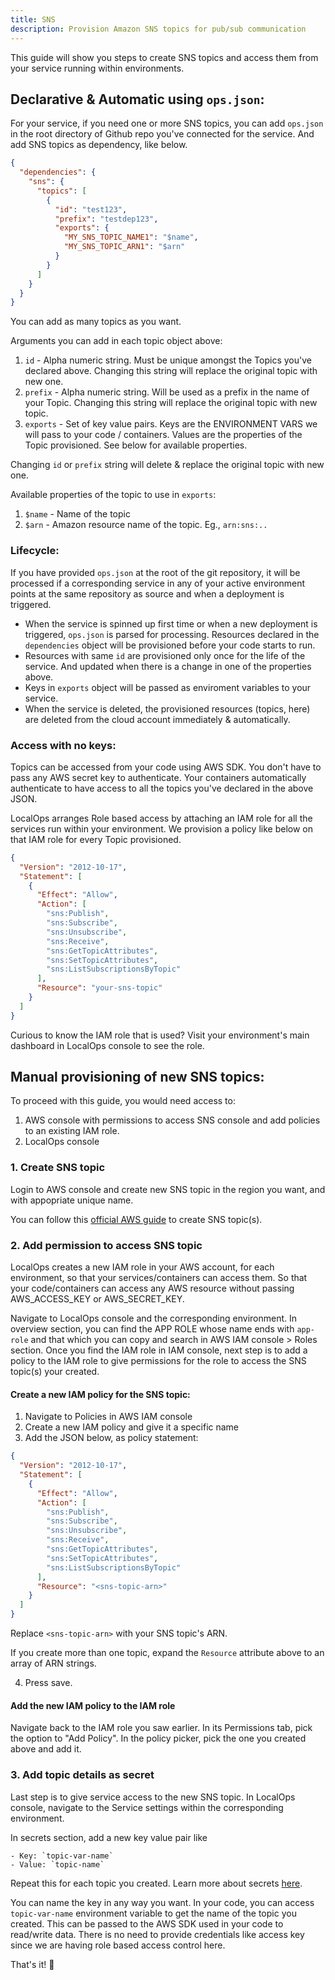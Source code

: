 ```yaml
---
title: SNS
description: Provision Amazon SNS topics for pub/sub communication
---
```


This guide will show you steps to create SNS topics and access them from your service running within environments.

## Declarative & Automatic using `ops.json`:

For your service, if you need one or more SNS topics, you can add `ops.json` in the root directory of Github repo you've
connected for the service. And add SNS topics as dependency, like below.

```json
{
  "dependencies": {
    "sns": {
      "topics": [
        {
          "id": "test123",
          "prefix": "testdep123",
          "exports": {
            "MY_SNS_TOPIC_NAME1": "$name",
            "MY_SNS_TOPIC_ARN1": "$arn"
          }
        }
      ]
    }
  }
}
```

You can add as many topics as you want.

Arguments you can add in each topic object above:

1. `id` - Alpha numeric string. Must be unique amongst the Topics you've declared above. Changing this string will
   replace the original topic with new one.
2. `prefix` - Alpha numeric string. Will be used as a prefix in the name of your Topic. Changing this string will
   replace the original topic with new topic.
3. `exports` - Set of key value pairs. Keys are the ENVIRONMENT VARS we will pass to your code / containers. Values are
   the properties of the Topic provisioned. See below for available properties.

<Warning>Changing `id` or `prefix` string will delete & replace the original topic with new one.</Warning>

Available properties of the topic to use in `exports`:

1. `$name` - Name of the topic
2. `$arn` - Amazon resource name of the topic. Eg., `arn:sns:..`

### Lifecycle:

If you have provided `ops.json` at the root of the git repository, it will be processed if a corresponding service in
any of your active environment points at the same repository as source and when a deployment is triggered.

- When the service is spinned up first time or when a new deployment is triggered, `ops.json` is parsed for processing.
  Resources declared in the `dependencies` object will be provisioned before your code starts to run.
- Resources with same `id` are provisioned only once for the life of the service. And updated when there is a change in
  one of the properties above.
- Keys in `exports` object will be passed as enviroment variables to your service.
- When the service is deleted, the provisioned resources (topics, here) are deleted from the cloud account immediately &
  automatically.

### Access with no keys:

Topics can be accessed from your code using AWS SDK. You don't have to pass any AWS secret key to authenticate. Your
containers automatically authenticate to have access to all the topics you've declared in the above JSON.

LocalOps arranges Role based access by attaching an IAM role for all the services run within your environment. We
provision a policy like below on that IAM role for every Topic provisioned.

```json
{
  "Version": "2012-10-17",
  "Statement": [
    {
      "Effect": "Allow",
      "Action": [
        "sns:Publish",
        "sns:Subscribe",
        "sns:Unsubscribe",
        "sns:Receive",
        "sns:GetTopicAttributes",
        "sns:SetTopicAttributes",
        "sns:ListSubscriptionsByTopic"
      ],
      "Resource": "your-sns-topic"
    }
  ]
}
```

Curious to know the IAM role that is used? Visit your environment's main dashboard in LocalOps console to see the role.

## Manual provisioning of new SNS topics:

To proceed with this guide, you would need access to:

1. AWS console with permissions to access SNS console and add policies to an existing IAM role.
2. LocalOps console

### 1. Create SNS topic

Login to AWS console and create new SNS topic in the region you want, and with appopriate unique name.

You can follow this [official AWS guide](https://docs.aws.amazon.com/sns/latest/dg/sns-getting-started.html) to create
SNS topic(s).

### 2. Add permission to access SNS topic

LocalOps creates a new IAM role in your AWS account, for each environment, so that your services/containers can access
them. So that your code/containers can access any AWS resource without passing AWS_ACCESS_KEY or AWS_SECRET_KEY.

Navigate to LocalOps console and the corresponding environment. In overview section, you can find the APP ROLE whose
name ends with `app-role` and that which you can copy and search in AWS IAM console > Roles section. Once you find the
IAM role in IAM console, next step is to add a policy to the IAM role to give permissions for the role to access the SNS
topic(s) your created.

#### Create a new IAM policy for the SNS topic:

1. Navigate to Policies in AWS IAM console
2. Create a new IAM policy and give it a specific name
3. Add the JSON below, as policy statement:

```json
{
  "Version": "2012-10-17",
  "Statement": [
    {
      "Effect": "Allow",
      "Action": [
        "sns:Publish",
        "sns:Subscribe",
        "sns:Unsubscribe",
        "sns:Receive",
        "sns:GetTopicAttributes",
        "sns:SetTopicAttributes",
        "sns:ListSubscriptionsByTopic"
      ],
      "Resource": "<sns-topic-arn>"
    }
  ]
}
```

Replace `<sns-topic-arn>` with your SNS topic's ARN.

If you create more than one topic, expand the `Resource` attribute above to an array of ARN strings.

4. Press save.

#### Add the new IAM policy to the IAM role

Navigate back to the IAM role you saw earlier. In its Permissions tab, pick the option to "Add Policy". In the policy
picker, pick the one you created above and add it.

### 3. Add topic details as secret

Last step is to give service access to the new SNS topic. In LocalOps console, navigate to the Service settings within
the corresponding environment.

In secrets section, add a new key value pair like

```
- Key: `topic-var-name`
- Value: `topic-name`
```

Repeat this for each topic you created. Learn more about secrets [here](/environment/services/secrets).

You can name the key in any way you want. In your code, you can access `topic-var-name` environment variable to get the
name of the topic you created. This can be passed to the AWS SDK used in your code to read/write data. There is no need
to provide credentials like access key since we are having role based access control here.

That's it! 🎉
